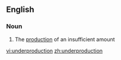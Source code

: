 ==English==

===Noun===
{{en-noun}}

# The [[production]] of an insufficient amount

[[vi:underproduction]]
[[zh:underproduction]]